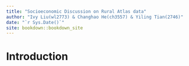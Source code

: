 ```yaml
--- 
title: "Socioeconomic Discussion on Rural Atlas data"
author: "Ivy Liu(wl2773) & Changhao He(ch3557) & Yiling Tian(2746)"
date: "`r Sys.Date()`"
site: bookdown::bookdown_site
---
```


# Introduction

